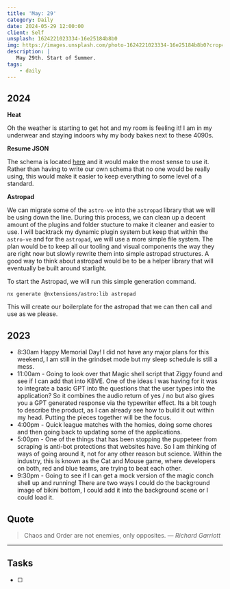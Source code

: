 ```yaml
---
title: 'May: 29'
category: Daily
date: 2024-05-29 12:00:00
client: Self
unsplash: 1624221023334-16e25184b8b0
img: https://images.unsplash.com/photo-1624221023334-16e25184b8b0?crop=entropy&cs=srgb&fm=jpg&ixid=MnwzNjM5Nzd8MHwxfHJhbmRvbXx8fHx8fHx8fDE2ODE3NDg2ODY&ixlib=rb-4.0.3&q=85
description: |
   May 29th. Start of Summer.
tags:
    - daily
---
```


## 2024

**Heat**

Oh the weather is starting to get hot and my room is feeling it!
I am in my underwear and staying indoors why my body bakes next to these 4090s.


**Resume JSON**

The schema is located [here](https://raw.githubusercontent.com/jsonresume/resume-schema/v1.0.0/schema.json) and it would make the most sense to use it.
Rather than having to write our own schema that no one would be really using, this would make it easier to keep everything to some level of a standard.

**Astropad**

We can migrate some of the `astro-ve` into the `astropad` library that we will be using down the line.
During this process, we can clean up a decent amount of the plugins and folder stucture to make it cleaner and easier to use.
I will backtrack my dynamic plugin system but keep that within the `astro-ve` and for the `astropad`, we will use a more simple file system.
The plan would be to keep all our tooling and visual components the way they are right now but slowly rewrite them into simple astropad structures.
A good way to think about astropad would be to be a helper library that will eventually be built around starlight.

To start the Astropad, we will run this simple generation command.

```shell
nx generate @nxtensions/astro:lib astropad
```

This will create our boilerplate for the astropad that we can then call and use as we please.

## 2023

- 8:30am Happy Memorial Day! I did not have any major plans for this weekend, I am still in the grindset mode but my sleep schedule is still a mess.
- 11:00am - Going to look over that Magic shell script that Ziggy found and see if I can add that into KBVE. One of the ideas I was having for it was to integrate a basic GPT into the questions that the user types into the application? So it combines the audio return of yes / no but also gives you a GPT generated response via the typewriter effect. Its a bit tough to describe the product, as I can already see how to build it out within my head. Putting the pieces together will be the focus.
- 4:00pm - Quick league matches with the homies, doing some chores and then going back to updating some of the applications. 
- 5:00pm - One of the things that has been stopping the puppeteer from scraping is anti-bot protections that websites have. So I am thinking of ways of going around it, not for any other reason but science. Within the industry, this is known as the Cat and Mouse game, where developers on both, red and blue teams, are trying to beat each other. 
- 9:30pm - Going to see if I can get a mock version of the magic conch shell up and running! There are two ways I could do the background image of bikini bottom, I could add it into the background scene or I could load it.

## Quote

> Chaos and Order are not enemies, only opposites.
> — <cite>Richard Garriott</cite>

---

## Tasks

- [ ]